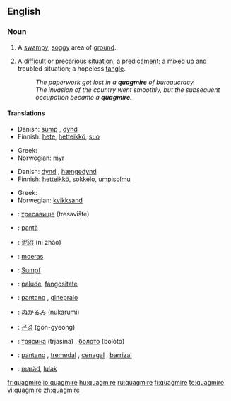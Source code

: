 ==English==

{{wikipedia}}
===Noun===
{{en-noun}}

# A [[swampy]], [[soggy]] area of [[ground]].
# {{figurative}} A [[difficult]] or [[precarious]] [[situation]]; a [[predicament]]; a mixed up and troubled situation; a hopeless [[tangle]].
#:''The paperwork got lost in a '''quagmire''' of bureaucracy.''
#:''The invasion of the country went smoothly, but the subsequent occupation became a '''quagmire'''.''

====Translations====
{{trans-top|swampy,soggy area}}
*Danish: [[sump#Danish|sump]] {{c}}, [[dynd]] {{n}} 
*Finnish: [[hete]], [[hetteikkö]], [[suo]]
{{trans-mid}}
*Greek: {{t|el|βάλτος|m|tr=váltos}}
*Norwegian: [[myr]] {{f}}
{{trans-bottom}}

{{trans-top|precarious situation, hopeless tangle}}
*Danish: [[dynd]] {{n}}, [[hængedynd]] {{n}}
*Finnish: [[hetteikkö]], [[sokkelo]], [[umpisolmu]]
{{trans-mid}}
*Greek: {{t|el|τέλμα|n|tr=télma}}
*Norwegian: [[kvikksand]] {{f}}
{{trans-bottom}}

{{checktrans-top}}
*{{ttbc|Bulgarian}}: [[тресавище]] (tresavište)
*{{ttbc|Catalan}}: [[pantà]] {{m}}
*{{ttbc|Chinese}}: [[泥沼]] (ní zhǎo)
*{{ttbc|Dutch}}: [[moeras]] {{n}}
*{{ttbc|German}}: [[Sumpf]] {{m}}
*{{ttbc|Interlingua}}: [[palude]], [[fangositate]]
{{trans-mid}}
*{{ttbc|Italian}}: [[pantano]] {{m}},  [[ginepraio]] {{m}}
*{{ttbc|Japanese}}: [[ぬかるみ]] (nukarumi)
*{{ttbc|Korean}}: [[곤경]] (gon-gyeong)
*{{ttbc|Russian}}: [[трясина]] (trjasína) {{f}}, [[болото]] (bolóto) {{n}}
*{{ttbc|Spanish}}: [[pantano]] {{m}}, [[tremedal]] {{m}}, [[cenagal]] {{m}}, [[barrizal]] {{m}}
*{{ttbc|Volapük}}: [[maräd]], [[lulak]]
{{trans-bottom}}

[[fr:quagmire]]
[[io:quagmire]]
[[hu:quagmire]]
[[ru:quagmire]]
[[fi:quagmire]]
[[te:quagmire]]
[[vi:quagmire]]
[[zh:quagmire]]